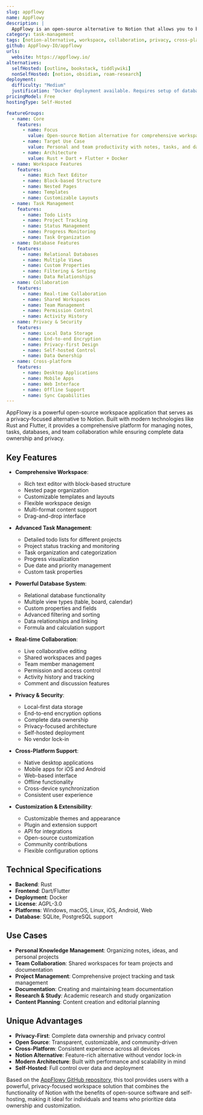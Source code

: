 ```yaml
---
slug: appflowy
name: AppFlowy
description: |
  AppFlowy is an open-source alternative to Notion that allows you to build detailed lists of to-dos for different projects while tracking the status of each one. It provides a comprehensive workspace for notes, tasks, databases, and collaboration with a focus on privacy and customization.
category: task-management
tags: [notion-alternative, workspace, collaboration, privacy, cross-platform]
github: AppFlowy-IO/appflowy
urls:
  website: https://appflowy.io/
alternatives:
  selfHosted: [outline, bookstack, tiddlywiki]
  nonSelfHosted: [notion, obsidian, roam-research]
deployment:
  difficulty: "Medium"
  justification: "Docker deployment available. Requires setup of database and configuration for multi-user environments."
pricingModel: Free
hostingType: Self-Hosted

featureGroups:
  - name: Core
    features:
      - name: Focus
        value: Open-source Notion alternative for comprehensive workspace management
      - name: Target Use Case
        value: Personal and team productivity with notes, tasks, and databases
      - name: Architecture
        value: Rust + Dart + Flutter + Docker
  - name: Workspace Features
    features:
      - name: Rich Text Editor
      - name: Block-based Structure
      - name: Nested Pages
      - name: Templates
      - name: Customizable Layouts
  - name: Task Management
    features:
      - name: Todo Lists
      - name: Project Tracking
      - name: Status Management
      - name: Progress Monitoring
      - name: Task Organization
  - name: Database Features
    features:
      - name: Relational Databases
      - name: Multiple Views
      - name: Custom Properties
      - name: Filtering & Sorting
      - name: Data Relationships
  - name: Collaboration
    features:
      - name: Real-time Collaboration
      - name: Shared Workspaces
      - name: Team Management
      - name: Permission Control
      - name: Activity History
  - name: Privacy & Security
    features:
      - name: Local Data Storage
      - name: End-to-end Encryption
      - name: Privacy-first Design
      - name: Self-hosted Control
      - name: Data Ownership
  - name: Cross-platform
    features:
      - name: Desktop Applications
      - name: Mobile Apps
      - name: Web Interface
      - name: Offline Support
      - name: Sync Capabilities
---
```


AppFlowy is a powerful open-source workspace application that serves as a privacy-focused alternative to Notion. Built with modern technologies like Rust and Flutter, it provides a comprehensive platform for managing notes, tasks, databases, and team collaboration while ensuring complete data ownership and privacy.

## Key Features

- **Comprehensive Workspace**:

  - Rich text editor with block-based structure
  - Nested page organization
  - Customizable templates and layouts
  - Flexible workspace design
  - Multi-format content support
  - Drag-and-drop interface

- **Advanced Task Management**:

  - Detailed todo lists for different projects
  - Project status tracking and monitoring
  - Task organization and categorization
  - Progress visualization
  - Due date and priority management
  - Custom task properties

- **Powerful Database System**:

  - Relational database functionality
  - Multiple view types (table, board, calendar)
  - Custom properties and fields
  - Advanced filtering and sorting
  - Data relationships and linking
  - Formula and calculation support

- **Real-time Collaboration**:

  - Live collaborative editing
  - Shared workspaces and pages
  - Team member management
  - Permission and access control
  - Activity history and tracking
  - Comment and discussion features

- **Privacy & Security**:

  - Local-first data storage
  - End-to-end encryption options
  - Complete data ownership
  - Privacy-focused architecture
  - Self-hosted deployment
  - No vendor lock-in

- **Cross-Platform Support**:

  - Native desktop applications
  - Mobile apps for iOS and Android
  - Web-based interface
  - Offline functionality
  - Cross-device synchronization
  - Consistent user experience

- **Customization & Extensibility**:
  - Customizable themes and appearance
  - Plugin and extension support
  - API for integrations
  - Open-source customization
  - Community contributions
  - Flexible configuration options

## Technical Specifications

- **Backend**: Rust
- **Frontend**: Dart/Flutter
- **Deployment**: Docker
- **License**: AGPL-3.0
- **Platforms**: Windows, macOS, Linux, iOS, Android, Web
- **Database**: SQLite, PostgreSQL support

## Use Cases

- **Personal Knowledge Management**: Organizing notes, ideas, and personal projects
- **Team Collaboration**: Shared workspaces for team projects and documentation
- **Project Management**: Comprehensive project tracking and task management
- **Documentation**: Creating and maintaining team documentation
- **Research & Study**: Academic research and study organization
- **Content Planning**: Content creation and editorial planning

## Unique Advantages

- **Privacy-First**: Complete data ownership and privacy control
- **Open Source**: Transparent, customizable, and community-driven
- **Cross-Platform**: Consistent experience across all devices
- **Notion Alternative**: Feature-rich alternative without vendor lock-in
- **Modern Architecture**: Built with performance and scalability in mind
- **Self-Hosted**: Full control over data and deployment

Based on the [AppFlowy GitHub repository](https://github.com/AppFlowy-IO/appflowy), this tool provides users with a powerful, privacy-focused workspace solution that combines the functionality of Notion with the benefits of open-source software and self-hosting, making it ideal for individuals and teams who prioritize data ownership and customization.
